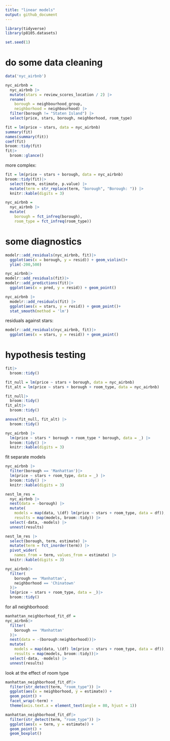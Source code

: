 ```yaml
---
title: "linear models"
output: github_document
---
```



```r
library(tidyverse)
library(p8105.datasets)

set.seed(1)
```

# do some data cleaning
```r
data('nyc_airbnb')

nyc_airbnb = 
  nyc_airbnb |> 
  mutate(stars = review_scores_location / 2) |> 
  rename(
    borough = neighbourhood_group,
    neighborhood = neighbourhood) |> 
  filter(borough != "Staten Island") |> 
  select(price, stars, borough, neighborhood, room_type)
```

```r
fit = lm(price ~ stars, data = nyc_airbnb)
summary(fit)
names(summary(fit))
coef(fit)
broom::tidy(fit)
fit|>
  broom::glance()
```

more complex:
```r
fit = lm(price ~ stars + borough, data = nyc_airbnb)
broom::tidy(fit)|>
  select(term, estimate, p.value) |> 
  mutate(term = str_replace(term, "borough", "Borough: ")) |> 
  knitr::kable(digits = 3)
```
```r
nyc_airbnb = 
  nyc_airbnb |> 
  mutate(
    borough = fct_infreq(borough),
    room_type = fct_infreq(room_type))

```

# some diagnostics

```r
modelr::add_residuals(nyc_airbnb, fit)|>
  ggplot(aes(x = borough, y = resid)) + geom_violin()+
  ylim(-200,500)
```
```r
nyc_airbnb|>
modelr::add_residuals(fit)|>
modelr::add_predictions(fit)|>
  ggplot(aes(x = pred, y = resid)) + geom_point()
```

```r
nyc_airbnb |> 
  modelr::add_residuals(fit) |> 
  ggplot(aes(x = stars, y = resid)) + geom_point()+
  stat_smooth(method = 'lm')
```

residuals against stars:
```r
modelr::add_residuals(nyc_airbnb, fit)|>
  ggplot(aes(x = stars, y = resid)) + geom_point()
```

# hypothesis testing

```r
fit|>
  broom::tidy()
```

```r
fit_null = lm(price ~ stars + borough, data = nyc_airbnb)
fit_alt = lm(price ~ stars + borough + room_type, data = nyc_airbnb)
```

```r
fit_null|>
  broom::tidy()
fit_alt|>
  broom::tidy()
```
```r
anova(fit_null, fit_alt) |> 
  broom::tidy()
```

```r
nyc_airbnb |> 
  lm(price ~ stars * borough + room_type * borough, data = _) |> 
  broom::tidy() |> 
  knitr::kable(digits = 3)
```

fit separate models

```r
nyc_airbnb |> 
  filter(borough == 'Manhattan')|>
  lm(price ~ stars + room_type, data = _) |> 
  broom::tidy() |> 
  knitr::kable(digits = 3)
```

```r
nest_lm_res =
  nyc_airbnb |> 
  nest(data = -borough) |> 
  mutate(
    models = map(data, \(df) lm(price ~ stars + room_type, data = df)),
    results = map(models, broom::tidy)) |> 
  select(-data, -models) |> 
  unnest(results)
```

```r
nest_lm_res |> 
  select(borough, term, estimate) |> 
  mutate(term = fct_inorder(term)) |> 
  pivot_wider(
    names_from = term, values_from = estimate) |> 
  knitr::kable(digits = 3)
```

```r
nyc_airbnb|>
  filter(
    borough == 'Manhattan',
    neighborhood == 'Chinatown'
  )|>
  lm(price ~ stars + room_type, data = _)|>
  broom::tidy()
```

for all neighborhood:
```r
manhattan_neighborhood_fit_df = 
nyc_airbnb|>
  filter(
    borough == 'Manhattan'
  )|>
  nest(data = -(borough:neighborhood))|>
  mutate(
    models = map(data, \(df) lm(price ~ stars + room_type, data = df)),
    results = map(models, broom::tidy))|>
  select(-data, -models) |> 
  unnest(results)
```

look at the effect of room type

```r
manhattan_neighborhood_fit_df|>
  filter(str_detect(term, "room_type")) |> 
  ggplot(aes(x = neighborhood, y = estimate)) + 
  geom_point() + 
  facet_wrap(~term) + 
  theme(axis.text.x = element_text(angle = 80, hjust = 1))
```
```r
manhattan_neighborhood_fit_df|>
  filter(str_detect(term, "room_type")) |> 
  ggplot(aes(x = term, y = estimate)) + 
  geom_point() + 
  geom_boxplot()
```




